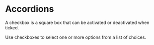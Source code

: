 

<Meta component={ExerciseComponent} title="Recipes/05 - Custom API Hooks 🚧/Exercise" />

# Accordions

A checkbox is a square box that can be activated or deactivated when ticked. 

Use checkboxes to select one or more options from a list of choices.
